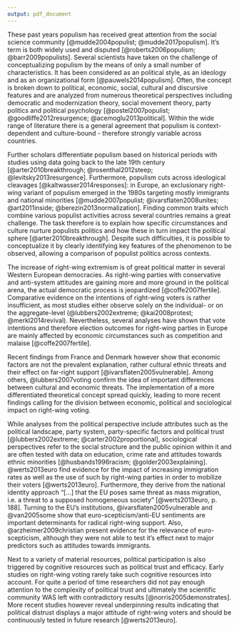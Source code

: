 ```yaml
---
output: pdf_document
---
```


These past years populism has received great attention from the social science community [@mudde2004populist; @mudde2017populism]. It's term is both widely used and disputed [@roberts2006populism; @barr2009populists]. Several scientists have taken on the challenge of conceptualizing populism by the means of only a small number of characteristics. It has been considered as an political style, as an ideology and as an organizational form [@pauwels2014populism]. Often, the concept is broken down to political, economic, social, cultural and discursive features and are analyzed from numerous theoretical perspectives including democratic and modernization theory, social movement theory, party politics and political psychology [@postel2007populist; @goodliffe2012resurgence; @acemoglu2013political]. Within the wide range of literature there is a general agreement that populism is context-dependent and culture-bound - therefore strongly variable across countries. 

Further scholars differentiate populism based on historical periods with studies using data going back to the late 19th century [@arter2010breakthrough; @rosenthal2012steep; @levitsky2013resurgence]. Furthermore, populism cuts across ideological cleavages [@kaltwasser2014responses]: in Europe, an exclusionary right-wing variant of populism emerged in the 1980s targeting mostly immigrants and national minorities [@mudde2007populist; @ivarsflaten2008unites; @art2011inside; @berezin2013normalization]. Finding common traits which combine various populist activities across several countries remains a great challenge. The task therefore is to explain how specific circumstances and culture nurture populists politics and how these in turn impact the political sphere [@arter2010breakthrough]. Despite such difficulties, it is possible to conceptualize it by clearly identifying key features of the phenomenon to be observed, allowing a comparison of populist politics across contexts. 

The increase of right-wing extremism is of great political matter in several Western European democracies. As right-wing parties with conservative and anti-system attitudes are gaining more and more ground in the political arena, the actual democratic process is jeopardized [@coffe2007fertile]. Comparative evidence on the intentions of right-wing voters is rather insufficient, as most studies either observe solely on the individual- or on the aggregate-level (@lubbers2002extreme; @kai2008protest; @merkl2014revival). 
Nevertheless, several analyses have shown that vote intentions and therefore election outcomes for right-wing parties in Europe are mainly affected by economic circumstances such as competition and malaise [@coffe2007fertile]. 

Recent findings from France and Denmark however show that economic factors are not the prevalent explanation, rather cultural ethnic threats and their effect on far-right support [@ivarsflaten2005vulnerable]. Among others, @lubbers2007voting confirm the idea of important differences between cultural and economic threats. The implementation of a more differentiated theoretical concept spread quickly, leading to more recent findings calling for the division between economic, political and sociological impact on right-wing voting. 

While analyses from the political perspective include attributes such as the political landscape, party system, party-specific factors and political trust [@lubbers2002extreme; @carter2002proportional], sociological perspectives refer to the social structure and the public opinion within it and are often tested with data on education, crime rate and attitudes towards ethnic minorities [@husbands1996racism; @golder2003explaining]. @werts2013euro find evidence for the impact of increasing immigration rates as well as the use of such by right-wing parties in order to mobilize their voters [@werts2013euro]. Furthermore, they derive from the national identity approach "[...] that the EU poses same threat as mass migration, i.e. a threat to a supposed homogeneous society" [@werts2013euro, p. 188]. Turning to the EU's institutions, @ivarsflaten2005vulnerable and @van2005some show that euro-scepticism/anti-EU sentiments are important determinants for radical right-wing support. Also, @arzheimer2009christian present evidence for the relevance of euro-scepticism, although they were not able to test it's effect next to major predictors such as attitudes towards immigrants. 

Next to a variety of material resources, political participation is also triggered by cognitive resources such as political trust and efficacy. Early studies on right-wing voting rarely take such cognitive resources into account. For quite a period of time researchers did not pay enough attention to the complexity of political trust and ultimately the scientific community WAS left with contradictory results [@norris2005demonstrates]. More recent studies however reveal underpinning results indicating that political distrust displays a major attitude of right-wing voters and should be continuously tested in future research [@werts2013euro]. 
